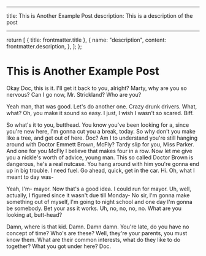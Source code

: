 
---

title: This is Another Example Post
description: This is a description of the post

---

  return [
    { title: frontmatter.title },
    {
      name: "description",
      content: frontmatter.description,
    },
  ];
};

# This is Another Example Post

Okay Doc, this is it. I'll get it back to you, alright? Marty, why are you so nervous? Can I go now, Mr. Strickland? Who are you?

Yeah man, that was good. Let's do another one. Crazy drunk drivers. What, what? Oh, you make it sound so easy. I just, I wish I wasn't so scared. Biff.

So what's it to you, butthead. You know you've been looking for a, since you're new here, I'm gonna cut you a break, today. So why don't you make like a tree, and get out of here. Doc? Am I to understand you're still hanging around with Doctor Emmett Brown, McFly? Tardy slip for you, Miss Parker. And one for you McFly I believe that makes four in a row. Now let me give you a nickle's worth of advice, young man. This so called Doctor Brown is dangerous, he's a real nutcase. You hang around with him you're gonna end up in big trouble. I need fuel. Go ahead, quick, get in the car. Hi. Oh, what I meant to day was-

Yeah, I'm- mayor. Now that's a good idea. I could run for mayor. Uh, well, actually, I figured since it wasn't due till Monday- No sir, I'm gonna make something out of myself, I'm going to night school and one day I'm gonna be somebody. Bet your ass it works. Uh, no, no, no, no. What are you looking at, butt-head?

Damn, where is that kid. Damn. Damn damn. You're late, do you have no concept of time? Who's are these? Well, they're your parents, you must know them. What are their common interests, what do they like to do together? What you got under here? Doc.
